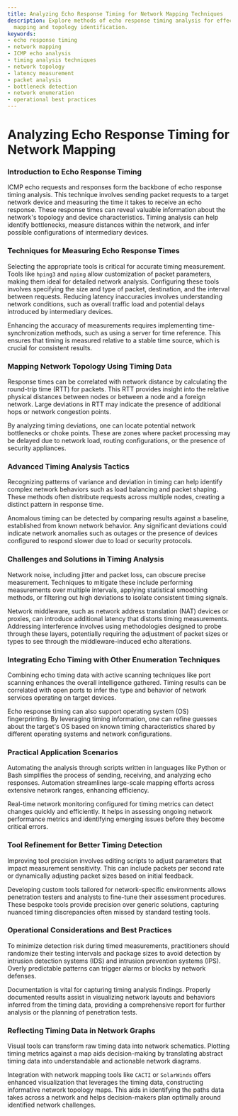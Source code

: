 ```yaml
---
title: Analyzing Echo Response Timing for Network Mapping Techniques
description: Explore methods of echo response timing analysis for effective network
  mapping and topology identification.
keywords:
- echo response timing
- network mapping
- ICMP echo analysis
- timing analysis techniques
- network topology
- latency measurement
- packet analysis
- bottleneck detection
- network enumeration
- operational best practices
---
```


# Analyzing Echo Response Timing for Network Mapping

### Introduction to Echo Response Timing

ICMP echo requests and responses form the backbone of echo response timing analysis. This technique involves sending packet requests to a target network device and measuring the time it takes to receive an echo response. These response times can reveal valuable information about the network's topology and device characteristics. Timing analysis can help identify bottlenecks, measure distances within the network, and infer possible configurations of intermediary devices.

### Techniques for Measuring Echo Response Times

Selecting the appropriate tools is critical for accurate timing measurement. Tools like `hping3` and `nping` allow customization of packet parameters, making them ideal for detailed network analysis. Configuring these tools involves specifying the size and type of packet, destination, and the interval between requests. Reducing latency inaccuracies involves understanding network conditions, such as overall traffic load and potential delays introduced by intermediary devices.

Enhancing the accuracy of measurements requires implementing time-synchronization methods, such as using a server for time reference. This ensures that timing is measured relative to a stable time source, which is crucial for consistent results.

### Mapping Network Topology Using Timing Data

Response times can be correlated with network distance by calculating the round-trip time (RTT) for packets. This RTT provides insight into the relative physical distances between nodes or between a node and a foreign network. Large deviations in RTT may indicate the presence of additional hops or network congestion points.

By analyzing timing deviations, one can locate potential network bottlenecks or choke points. These are zones where packet processing may be delayed due to network load, routing configurations, or the presence of security appliances.

### Advanced Timing Analysis Tactics

Recognizing patterns of variance and deviation in timing can help identify complex network behaviors such as load balancing and packet shaping. These methods often distribute requests across multiple nodes, creating a distinct pattern in response time.

Anomalous timing can be detected by comparing results against a baseline, established from known network behavior. Any significant deviations could indicate network anomalies such as outages or the presence of devices configured to respond slower due to load or security protocols. 

### Challenges and Solutions in Timing Analysis

Network noise, including jitter and packet loss, can obscure precise measurement. Techniques to mitigate these include performing measurements over multiple intervals, applying statistical smoothing methods, or filtering out high deviations to isolate consistent timing signals. 

Network middleware, such as network address translation (NAT) devices or proxies, can introduce additional latency that distorts timing measurements. Addressing interference involves using methodologies designed to probe through these layers, potentially requiring the adjustment of packet sizes or types to see through the middleware-induced echo alterations.

### Integrating Echo Timing with Other Enumeration Techniques

Combining echo timing data with active scanning techniques like port scanning enhances the overall intelligence gathered. Timing results can be correlated with open ports to infer the type and behavior of network services operating on target devices. 

Echo response timing can also support operating system (OS) fingerprinting. By leveraging timing information, one can refine guesses about the target's OS based on known timing characteristics shared by different operating systems and network configurations.

### Practical Application Scenarios

Automating the analysis through scripts written in languages like Python or Bash simplifies the process of sending, receiving, and analyzing echo responses. Automation streamlines large-scale mapping efforts across extensive network ranges, enhancing efficiency.

Real-time network monitoring configured for timing metrics can detect changes quickly and efficiently. It helps in assessing ongoing network performance metrics and identifying emerging issues before they become critical errors.

### Tool Refinement for Better Timing Detection

Improving tool precision involves editing scripts to adjust parameters that impact measurement sensitivity. This can include packets per second rate or dynamically adjusting packet sizes based on initial feedback.

Developing custom tools tailored for network-specific environments allows penetration testers and analysts to fine-tune their assessment procedures. These bespoke tools provide precision over generic solutions, capturing nuanced timing discrepancies often missed by standard testing tools.

### Operational Considerations and Best Practices

To minimize detection risk during timed measurements, practitioners should randomize their testing intervals and package sizes to avoid detection by intrusion detection systems (IDS) and intrusion prevention systems (IPS). Overly predictable patterns can trigger alarms or blocks by network defenses.

Documentation is vital for capturing timing analysis findings. Properly documented results assist in visualizing network layouts and behaviors inferred from the timing data, providing a comprehensive report for further analysis or the planning of penetration tests.

### Reflecting Timing Data in Network Graphs

Visual tools can transform raw timing data into network schematics. Plotting timing metrics against a map aids decision-making by translating abstract timing data into understandable and actionable network diagrams.

Integration with network mapping tools like `CACTI` or `SolarWinds` offers enhanced visualization that leverages the timing data, constructing informative network topology maps. This aids in identifying the paths data takes across a network and helps decision-makers plan optimally around identified network challenges.